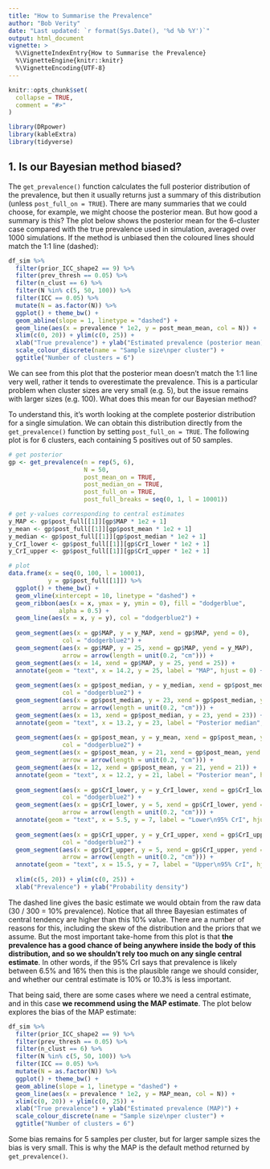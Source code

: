 ---
title: "How to Summarise the Prevalence"
author: "Bob Verity"
date: "Last updated: `r format(Sys.Date(), '%d %b %Y')`"
output: html_document
vignette: >
  %\VignetteIndexEntry{How to Summarise the Prevalence}
  %\VignetteEngine{knitr::knitr}
  %\VignetteEncoding{UTF-8}
---

```{r, include = FALSE}
knitr::opts_chunk$set(
  collapse = TRUE,
  comment = "#>"
)
```
```{r, echo=FALSE, message=FALSE, warning=FALSE}
library(DRpower)
library(kableExtra)
library(tidyverse)
```

## 1. Is our Bayesian method biased?

The `get_prevalence()` function calculates the full posterior distribution of the prevalence, but then it usually returns just a summary of this distribution (unless `post_full_on = TRUE`). There are many summaries that we could choose, for example, we might choose the posterior mean. But how good a summary is this? The plot below shows the posterior mean for the 6-cluster case compared with the true prevalence used in simulation, averaged over 1000 simulations. If the method is unbiased then the coloured lines should match the 1:1 line (dashed):

```{r, echo=FALSE}
df_sim %>%
  filter(prior_ICC_shape2 == 9) %>%
  filter(prev_thresh == 0.05) %>%
  filter(n_clust == 6) %>%
  filter(N %in% c(5, 50, 100)) %>%
  filter(ICC == 0.05) %>%
  mutate(N = as.factor(N)) %>%
  ggplot() + theme_bw() +
  geom_abline(slope = 1, linetype = "dashed") +
  geom_line(aes(x = prevalence * 1e2, y = post_mean_mean, col = N)) +
  xlim(c(0, 20)) + ylim(c(0, 25)) +
  xlab("True prevalence") + ylab("Estimated prevalence (posterior mean)") +
  scale_colour_discrete(name = "Sample size\nper cluster") +
  ggtitle("Number of clusters = 6")
```

We can see from this plot that the posterior mean doesn't match the 1:1 line very well, rather it tends to overestimate the prevalence. This is a particular problem when cluster sizes are very small (e.g. 5), but the issue remains with larger sizes (e.g. 100). What does this mean for our Bayesian method?

To understand this, it's worth looking at the complete posterior distribution for a single simulation. We can obtain this distribution directly from the `get_prevalence()` function by setting `post_full_on = TRUE`. The following plot is for 6 clusters, each containing 5 positives out of 50 samples.

```{r, echo=FALSE, message=FALSE, warning=FALSE}
# get posterior
gp <- get_prevalence(n = rep(5, 6),
                     N = 50,
                     post_mean_on = TRUE,
                     post_median_on = TRUE,
                     post_full_on = TRUE,
                     post_full_breaks = seq(0, 1, l = 10001))

# get y-values corresponding to central estimates
y_MAP <- gp$post_full[[1]][gp$MAP * 1e2 + 1]
y_mean <- gp$post_full[[1]][gp$post_mean * 1e2 + 1]
y_median <- gp$post_full[[1]][gp$post_median * 1e2 + 1]
y_CrI_lower <- gp$post_full[[1]][gp$CrI_lower * 1e2 + 1]
y_CrI_upper <- gp$post_full[[1]][gp$CrI_upper * 1e2 + 1]

# plot
data.frame(x = seq(0, 100, l = 10001),
           y = gp$post_full[[1]]) %>%
  ggplot() + theme_bw() +
  geom_vline(xintercept = 10, linetype = "dashed") +
  geom_ribbon(aes(x = x, ymax = y, ymin = 0), fill = "dodgerblue",
              alpha = 0.5) +
  geom_line(aes(x = x, y = y), col = "dodgerblue2") +
  
  geom_segment(aes(x = gp$MAP, y = y_MAP, xend = gp$MAP, yend = 0),
               col = "dodgerblue2") +
  geom_segment(aes(x = gp$MAP, y = 25, xend = gp$MAP, yend = y_MAP),
               arrow = arrow(length = unit(0.2, "cm"))) +
  geom_segment(aes(x = 14, xend = gp$MAP, y = 25, yend = 25)) +
  annotate(geom = "text", x = 14.2, y = 25, label = "MAP", hjust = 0) +
  
  geom_segment(aes(x = gp$post_median, y = y_median, xend = gp$post_median, yend = 0),
               col = "dodgerblue2") +
  geom_segment(aes(x = gp$post_median, y = 23, xend = gp$post_median, yend = y_median),
               arrow = arrow(length = unit(0.2, "cm"))) +
  geom_segment(aes(x = 13, xend = gp$post_median, y = 23, yend = 23)) +
  annotate(geom = "text", x = 13.2, y = 23, label = "Posterior median", hjust = 0) +
  
  geom_segment(aes(x = gp$post_mean, y = y_mean, xend = gp$post_mean, yend = 0),
               col = "dodgerblue2") +
  geom_segment(aes(x = gp$post_mean, y = 21, xend = gp$post_mean, yend = y_mean),
               arrow = arrow(length = unit(0.2, "cm"))) +
  geom_segment(aes(x = 12, xend = gp$post_mean, y = 21, yend = 21)) +
  annotate(geom = "text", x = 12.2, y = 21, label = "Posterior mean", hjust = 0) +
  
  geom_segment(aes(x = gp$CrI_lower, y = y_CrI_lower, xend = gp$CrI_lower, yend = 0),
               col = "dodgerblue2") +
  geom_segment(aes(x = gp$CrI_lower, y = 5, xend = gp$CrI_lower, yend = y_CrI_lower),
               arrow = arrow(length = unit(0.2, "cm"))) +
  annotate(geom = "text", x = 5.5, y = 7, label = "Lower\n95% CrI", hjust = 0) +
  
  geom_segment(aes(x = gp$CrI_upper, y = y_CrI_upper, xend = gp$CrI_upper, yend = 0),
               col = "dodgerblue2") +
  geom_segment(aes(x = gp$CrI_upper, y = 5, xend = gp$CrI_upper, yend = y_CrI_upper),
               arrow = arrow(length = unit(0.2, "cm"))) +
  annotate(geom = "text", x = 15.5, y = 7, label = "Upper\n95% CrI", hjust = 0) +
  
  xlim(c(5, 20)) + ylim(c(0, 25)) +
  xlab("Prevalence") + ylab("Probability density")
```

The dashed line gives the basic estimate we would obtain from the raw data (30 / 300 = 10% prevalence). Notice that all three Bayesian estimates of central tendency are higher than this 10% value. There are a number of reasons for this, including the skew of the distribution and the priors that we assume. But the most important take-home from this plot is that **the prevalence has a good chance of being anywhere inside the body of this distribution, and so we shouldn't rely too much on any single central estimate**. In other words, if the 95% CrI says that prevalence is likely between 6.5% and 16% then this is the plausible range we should consider, and whether our central estimate is 10% or 10.3% is less important.

That being said, there are some cases where we need a central estimate, and in this case **we recommend using the MAP estimate**. The plot below explores the bias of the MAP estimate:

```{r, echo=FALSE}
df_sim %>%
  filter(prior_ICC_shape2 == 9) %>%
  filter(prev_thresh == 0.05) %>%
  filter(n_clust == 6) %>%
  filter(N %in% c(5, 50, 100)) %>%
  filter(ICC == 0.05) %>%
  mutate(N = as.factor(N)) %>%
  ggplot() + theme_bw() +
  geom_abline(slope = 1, linetype = "dashed") +
  geom_line(aes(x = prevalence * 1e2, y = MAP_mean, col = N)) +
  xlim(c(0, 20)) + ylim(c(0, 25)) +
  xlab("True prevalence") + ylab("Estimated prevalence (MAP)") +
  scale_colour_discrete(name = "Sample size\nper cluster") +
  ggtitle("Number of clusters = 6")
```

Some bias remains for 5 samples per cluster, but for larger sample sizes the bias is very small. This is why the MAP is the default method returned by `get_prevalence()`.
